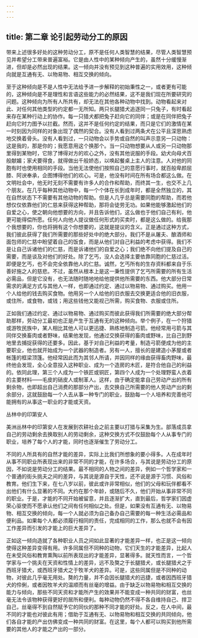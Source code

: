 ```yaml
---
---
---
```

title: 第二章 论引起劳动分工的原因
---

带来上述很多好处的这种劳动分工，原不是任何人类智慧的结果，尽管人类智慧预见并希望分工带来普遍富裕。它是由人性中的某种倾向产生的，虽然十分缓慢渐进，但却是必然出现的结果。这一倾向并没有预见到这种普遍的实用效用，这种倾向就是互通有无、以物易物、相互交换的倾向。

至于这种倾向是不是人性中无法给予进一步解释的初始秉性之一，或者更有可能的，这种倾向是不是理性和言语这些能力的必然结果，这不是我们现在所要研究的问题。这种倾向为所有人所共有，却无法在其他各种动物中找到。动物看起来对此、对任何其他类型的约定都一无所知。两只长腿猎犬追逐同一只兔子，有时看起来存在某种行动上的协作。每一只猎犬都把兔子赶向它的同伴；或是在同伴把兔子赶向它时力图予以拦截。然而，这并不是任何约定的结果，而只是它们的激情在某一时刻因为同样的对象出现了偶然的契合。没有人看到过两条犬在公平且深思熟虑地交换着骨头。没有人看到过，一只动物会以手势或自然的叫声示意另一只动物：这是我的，那是你的；我愿意用这个换那个。当一只动物想要从人或另一只动物那里得到某物时，它除了博得对方的欢心之外，没有其他说服的手段。幼犬向母犬百般献媚；家犬要得食，就得做出千般娇态，以唤起餐桌上主人的注意。人对他的同胞有时也使用相同的手段。当他无法使他们按照自己的意愿行事时，就百般卑颜屈膝、阿谀奉承，企图博得他们的欢心。可是，他没有时间在所有场合都这么做。在文明社会中，他无时无刻不需要有许多人的合作和帮助，而终其一生，也交不上几个朋友。在几乎每种其他动物中，每一个个体在长到成年时，都是全然独立的，其在自然状态下不需要有其他动物的帮助。但是人几乎总是需要同胞的帮助，而若他想仅仅依靠他们的仁慈来获得这种帮助，那将会徒劳无功。如果他能够激起他们的自爱之心，使之朝向他想要的方向，并且告诉他们，这么做也于他们自己有利，他更可能得偿所愿。任何人向他人提议做任何形式的买卖时，都是这么做的。给我那个我想要的，你也将拥有这个你想要的，这就是提议的含义。正是通过这种方式，我们彼此获得了我们所需要的那些好处中的绝大部分。我们不是从屠夫、酿酒师和面包师的仁慈中盼望着自己的饭食，而是从他们对自己利益的考虑中获得。我们不是让自己诉诸他们的仁慈，而是诉诸他们的自爱之心；我们绝不向他们提及自己的需要，而是谈及对他们的好处。除了乞丐，没人会选择主要依靠同胞的仁慈过活。即便是乞丐，也不会完全依靠他人的仁慈。诚然，乞丐所有的生存资料都来自于乐善好施之人的慈悲。不过，虽然从根本上是这一秉性提供了乞丐所需要的所有生活必需品，但是它没有，也无法随时随地地给他提供他所需要的东西。他大部分日常需求的满足方式与其他人一样，也即通过约定、通过以物易物、通过购买。他用一个人给他的钱去购买食物。他用另一个人给他的旧衣服去交换更适合他的旧衣服，或住所，或食物，或钱；用这些钱他又能视己所需，购买食物、衣服或住所。

正如我们通过约定、通过以物易物、通过购买而彼此获得我们所需要的绝大部分帮助那样，劳动分工最初也正是产生于互通有无的这种倾向。举个例子，在一个狩猎或游牧民族中，某人相比其他人可以更迅捷、熟练地制造弓箭。他经常用弓箭与其同伴交换畜肉或者野味，结果他发现，他通过交换获得的畜肉或野味，比自己到野地里去捕捉获得的还要多。因此，基于对自己利益的考量，制造弓箭便成为他的主要职业，他也就开始成为一个武器的制造者。另有一人，擅长的是建造小茅屋或者帐篷的框梁顶篷。他经常因此而为其邻人所请，并因同样的缘由获得畜肉野味，最终他会发现，全心全意投入这种职业、成为一个造房的木匠，是符合他自己的利益的。依同此理，第三个人成为一个铁匠或铜匠，第四个人成为一个处理野蛮人衣着的主要材料——毛皮的硝皮人或制革人。这样，由于确定能拿自己劳动产出的所有剩余物，也即超出自己消费的那部分产出，去交换自己所需要的他人劳动产出的剩余部分，这就鼓励每一个人去从事一种专门的职业，鼓励每一个人培养和完善他可能拥有的从事这一职业的才能或天资。



丛林中的印第安人

美洲丛林中的印第安人在发展到农耕社会之前主要以打猎与采集为生。部落成员拿自己的劳动剩余去换取别人的劳动剩余，这种交换方式不仅鼓励每个人从事专门的职业，培养了每个人的才能，同时也逐渐催生了劳动分工。

不同的人所具有的自然才能的差异，实际上比我们所想象的要小得多。人在成年时从事不同职业所表现出来的非常不同的才能，在许多场合，与其说是劳动分工的原因，不如说是劳动分工的结果。最不相同的人物之间的差异，例如一个哲学家和一个普通的街头挑夫之间的差异，与其说是源自于天性，还不说是源于习惯、风俗和教育。他们生下来，在七八岁以前，彼此或许非常相似，他们的父母和玩伴都看不出他们有什么显著的不同。大约在那个年龄，或随后不久，他们开始从事非常不同的职业。于是，才能的不同开始被留意，并且逐渐扩大，直到最后，哲学家们因虚荣心驱使而不愿承认他们之间有任何相似之处。但是，如果没有互通有无、以物易物、相互交换的倾向，每一个人就必须为自己备办自己需要的每一种生活必需品和便利品。如果每个人都必须履行相同的责任，完成相同的工作，那么也就不会有因工作差异而引发的才能上的巨大差异了。

正如这一倾向造就了各种职业人员之间如此显著的才能差异一样，也正是这一倾向使得这种差异变得有用。许多同属但不同种的动物，它们天生的才能差异，比起人在未受风俗和教育熏陶以前所表现出的才能差异，显著得多。就天性而言，一个哲学家与一个挑夫在天资和性情上的差异，远不及獒之于长腿猎犬，或长腿猎犬之于西班牙猎犬，或西班牙猎犬之于牧羊犬的差异。可是，这些同属但是不同种的动物，对彼此几乎毫无用处。獒的力量，并不会因长腿猎犬的迅捷，或者因西班牙猎犬的伶俐，或者因牧羊犬的温顺而有丝毫的增益。由于缺乏以物易物和相互交换的能力与倾向，那些不同天资和才能所产生的效果并不能变成一种共同的财富，也丝毫无法令该物种获得更好的居所和便利。每种动物仍然不得不各自维持自己、捍卫自己，丝毫得不到自然赋予它的同伙的那种不同才能的好处。反之，在人中间，最不同的才能也对彼此有用；借助于互通有无、以物易物和相互交换的共同倾向，他们各自才能的产出仿佛变成一种共同的财富。在这里，每个人都可以购买到他所需要的其他人的才能之产出的一部分。
